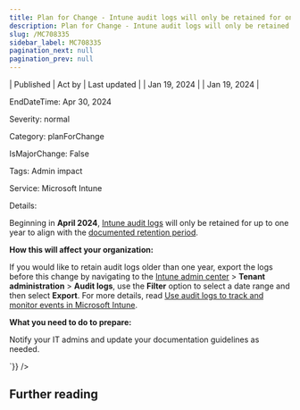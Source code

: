 ```yaml
---
title: Plan for Change - Intune audit logs will only be retained for one year
description: Plan for Change - Intune audit logs will only be retained for one year
slug: /MC708335
sidebar_label: MC708335
pagination_next: null
pagination_prev: null
---
```



| Published | Act by | Last updated |
| Jan 19, 2024 |  | Jan 19, 2024 |

EndDateTime: Apr 30, 2024

Severity: normal

Category: planForChange

IsMajorChange: False

Tags: Admin impact

Service: Microsoft Intune

Details: 

<div dangerouslySetInnerHTML={{__html:`
<p>Beginning in <b>April 2024</b>, <a href="https://learn.microsoft.com/mem/intune/fundamentals/monitor-audit-logs" target="_blank">Intune audit logs</a> will only be retained for up to one year to align with the <a href="https://learn.microsoft.com/mem/intune/protect/privacy-data-store-process" target="_blank">documented retention period</a>.</p><p><b>How this will affect your organization:</b></p><p>If you would like to retain audit logs older than one year, export the logs before this change by navigating to the <a href="https://intune.microsoft.com" target="_blank">Intune admin center</a> &gt; <b>Tenant administration</b> &gt; <b>Audit logs</b>, use the <b>Filter</b> option to select a date range and then select <b>Export</b>. For more details, read <a href="https://learn.microsoft.com/mem/intune/fundamentals/monitor-audit-logs" target="_blank">Use audit logs to track and monitor events in Microsoft Intune</a>.</p><p><b>What you need to do to prepare:</b></p><p>Notify your IT admins and update your documentation guidelines as needed.</p>
`}} />

## Further reading
